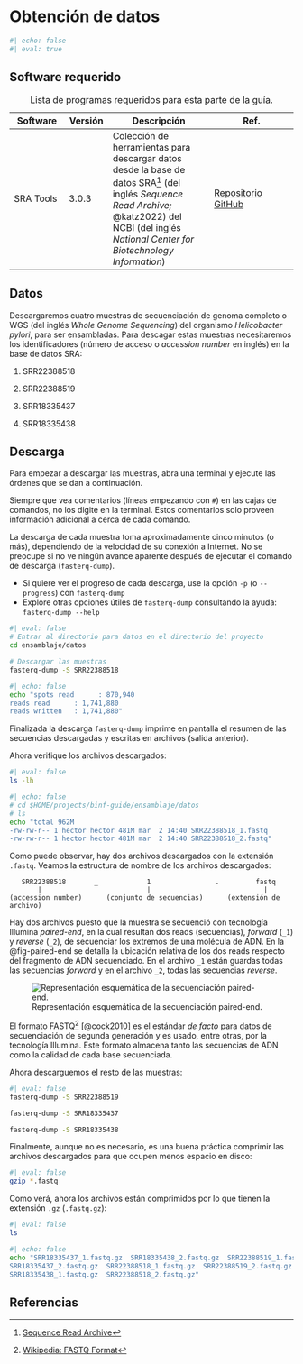 #  Obtención de datos

```r
#| echo: false
#| eval: true
```

## Software requerido

| Software  | Versión | Descripción                                                                                                                                                                                              | Ref.                                                    |
|-----------|---------|--------------------|-----------------|
| SRA Tools | 3.0.3   | Colección de herramientas para descargar datos desde la base de datos SRA[^data-1] (del inglés *Sequence Read Archive;* @katz2022) del NCBI (del inglés *National Center for Biotechnology Information*) | [Repositorio GitHub](https://github.com/ncbi/sra-tools) |

: Lista de programas requeridos para esta parte de la guía.

[^data-1]: [Sequence Read Archive](https://www.ncbi.nlm.nih.gov/sra)

## Datos

Descargaremos cuatro muestras de secuenciación de genoma completo o WGS (del inglés *Whole Genome Sequencing*) del organismo *Helicobacter* *pylori*, para ser ensambladas. Para descagar estas muestras necesitaremos los identificadores (número de acceso o *accession number* en inglés) en la base de datos SRA:

1.  SRR22388518

2.  SRR22388519

3.  SRR18335437

4.  SRR18335438

## Descarga

Para empezar a descargar las muestras, abra una terminal y ejecute las órdenes que se dan a continuación.

::: callout-warning
Siempre que vea comentarios (líneas empezando con `#`) en las cajas de comandos, no los digite en la terminal. Estos comentarios solo proveen información adicional a cerca de cada comando.
:::

::: callout-note
La descarga de cada muestra toma aproximadamente cinco minutos (o más), dependiendo de la velocidad de su conexión a Internet. No se preocupe si no ve ningún avance aparente después de ejecutar el comando de descarga (`fasterq-dump`).
:::

::: callout-tip
-   Si quiere ver el progreso de cada descarga, use la opción `-p` (o `--progress`) con `fasterq-dump`
-   Explore otras opciones útiles de `fasterq-dump` consultando la ayuda: `fasterq-dump --help`
:::

```bash
#| eval: false
# Entrar al directorio para datos en el directorio del proyecto
cd ensamblaje/datos

# Descargar las muestras
fasterq-dump -S SRR22388518
```

```bash
#| echo: false
echo "spots read      : 870,940
reads read      : 1,741,880
reads written   : 1,741,880"
```

Finalizada la descarga `fasterq-dump` imprime en pantalla el resumen de las secuencias descargadas y escritas en archivos (salida anterior).

Ahora verifique los archivos descargados:

```bash
#| eval: false
ls -lh
```

```bash
#| echo: false
# cd $HOME/projects/binf-guide/ensamblaje/datos
# ls
echo "total 962M
-rw-rw-r-- 1 hector hector 481M mar  2 14:40 SRR22388518_1.fastq
-rw-rw-r-- 1 hector hector 481M mar  2 14:40 SRR22388518_2.fastq"
```

Como puede observar, hay dos archivos descargados con la extensión `.fastq`. Veamos la estructura de nombre de los archivos descargados:

       SRR22388518       _            1                .         fastq
           |                          |                            |
    (accession number)      (conjunto de secuencias)      (extensión de archivo)

::: callout-important
Hay dos archivos puesto que la muestra se secuenció con tecnología Illumina *paired-end*, en la cual resultan dos reads (secuencias), *forward* (`_1`) y *reverse* (`_2`), de secuenciar los extremos de una molécula de ADN. En la @fig-paired-end se detalla la ubicación relativa de los dos reads respecto del fragmento de ADN secuenciado. En el archivo `_1` están guardas todas las secuencias *forward* y en el archivo `_2`, todas las secuencias *reverse*.

![Representación esquemática de la secuenciación paired-end.](assets/images/paired-end_schematic.png){#fig-paired-end fig-align="center"}
:::

El formato FASTQ[^data-2] [@cock2010] es el estándar *de facto* para datos de secuenciación de segunda generación y es usado, entre otras, por la tecnología Illumina. Este formato almacena tanto las secuencias de ADN como la calidad de cada base secuenciada.

[^data-2]: [Wikipedia: FASTQ Format](https://en.wikipedia.org/wiki/FASTQ_format)

Ahora descarguemos el resto de las muestras:

```bash
#| eval: false
fasterq-dump -S SRR22388519

fasterq-dump -S SRR18335437

fasterq-dump -S SRR18335438
```

Finalmente, aunque no es necesario, es una buena práctica comprimir las archivos descargados para que ocupen menos espacio en disco:

```bash
#| eval: false
gzip *.fastq
```

Como verá, ahora los archivos están comprimidos por lo que tienen la extensión `.gz` (`.fastq.gz`):

```bash
#| eval: false
ls
```

```bash
#| echo: false
echo "SRR18335437_1.fastq.gz  SRR18335438_2.fastq.gz  SRR22388519_1.fastq.gz
SRR18335437_2.fastq.gz  SRR22388518_1.fastq.gz  SRR22388519_2.fastq.gz
SRR18335438_1.fastq.gz  SRR22388518_2.fastq.gz"
```

## Referencias
